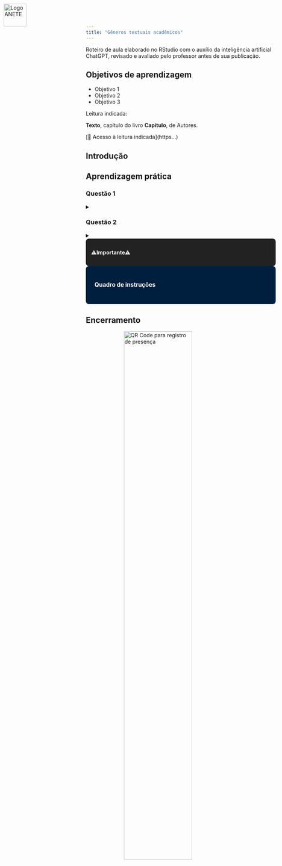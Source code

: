 ```yaml
---
title: "Gêneros textuais acadêmicos"
---
```


Roteiro de aula elaborado no RStudio com o auxílio da inteligência artificial ChatGPT, revisado e avaliado pelo professor antes de sua publicação.

## Objetivos de aprendizagem

-   Objetivo 1
-   Objetivo 2
-   Objetivo 3

::: {#Leitura}
Leitura indicada:

**Texto**, capítulo do livro **Capítulo**, de Autores.

\[🔗 Acesso à leitura indicada\](https...)
:::

## Introdução

## Aprendizagem prática

### Questão 1

<!-- Aqui começa o campo de respostas-->
<details>
<summary>
</summary>

Resposta

</details>
</pre>
<!-- Aqui encerra o campo de respostas-->

### Questão 2

<!-- Aqui começa o campo de respostas-->
<details>
<summary>
</summary>

Resposta

</details>
</pre>
<!-- Aqui encerra o campo de respostas-->

::: {style="background-color:#222; color:#fff; padding: 1em; border-radius: 8px;"}
⚠️**Importante**⚠️
:::


::: {style="background-color:#001f3f; color:#ffffff; padding: 1.5em; border-radius: 8px; font-size: 1.1em; line-height: 1.6;"}
**Quadro de instruções**
:::

## Encerramento

<img src="img/qr_aula.png" alt="QR Code para registro de presença" style="width:60%; display: block; margin: auto;"/>

```{=html}
<div style="position: absolute; top: 10px; left: 10px;">
  <img src="img/capa_anete.png" alt="Logo ANETE" style="height: 60px;">
</div>
```

